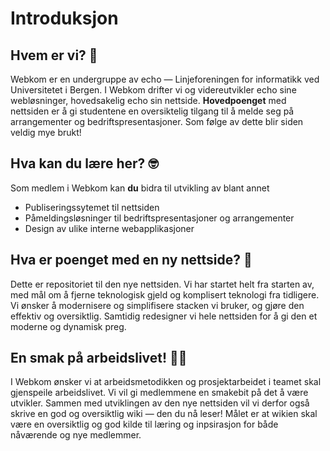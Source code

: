 # Introduksjon

## Hvem er vi? 👥

Webkom er en undergruppe av echo — Linjeforeningen for informatikk ved Universitetet i Bergen. I Webkom drifter vi og videreutvikler echo sine webløsninger, hovedsakelig echo sin nettside. **Hovedpoenget** med nettsiden er å gi studentene en oversiktelig tilgang til å melde seg på arrangementer og bedriftspresentasjoner. Som følge av dette blir siden veldig mye brukt!

## Hva kan du lære her? 🤓

Som medlem i Webkom kan **du** bidra til utvikling av blant annet

- Publiseringssytemet til nettsiden
- Påmeldingsløsninger til bedriftspresentasjoner og arrangementer
- Design av ulike interne webapplikasjoner

## Hva er poenget med en ny nettside? 🤔

Dette er repositoriet til den nye nettsiden. Vi har startet helt fra starten av, med mål om å fjerne teknologisk gjeld og komplisert teknologi fra tidligere. Vi ønsker å modernisere og simplifisere stacken vi bruker, og gjøre den effektiv og oversiktlig. Samtidig redesigner vi hele nettsiden for å gi den et moderne og dynamisk preg.

## En smak på arbeidslivet! 👨‍💻

I Webkom ønsker vi at arbeidsmetodikken og prosjektarbeidet i teamet skal gjenspeile arbeidslivet. Vi vil gi medlemmene en smakebit på det å være utvikler. Sammen med utviklingen av den nye nettsiden vil vi derfor også skrive en god og oversiktlig wiki — den du nå leser! Målet er at wikien skal være en oversiktlig og god kilde til læring og inpsirasjon for både nåværende og nye medlemmer.
